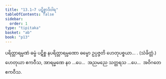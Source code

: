 ```yaml
---
title: "13.1–7 ပဋိစ္စာဒိဝါရ"
tableOfContents: false
sidebar:
  order: 1
type: "tipitaka"
basket: "ab"
book: "p13"
---
```



<DynamicBreadcrumb />

<Division number="41" book="p13" e="ch" v="40" p="191">

<Paragraph number="111" book="p13">
ပရိတ္တာရမ္မဏံ ဓမ္မံ ပဋိစ္စ နပရိတ္တာရမ္မဏော ဓမ္မော ဥပ္ပဇ္ဇတိ ဟေတုပစ္စယာ… . (သံခိတ္တံ.)
</Paragraph>

<Paragraph number="112" book="p13">
ဟေတုယာ ဧကဝီသ, အာရမ္မဏေ နဝ …ပေ…  အညမညေ သတ္တရသ …ပေ…  အဝိဂတေ ဧကဝီသ.
</Paragraph>
</Division>